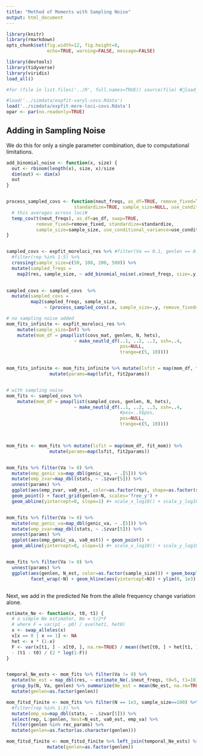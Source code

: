 ```yaml
---
title: "Method of Moments with Sampling Noise"
output: html_document
---
```


```r
library(knitr)
library(rmarkdown)
opts_chunk$set(fig.width=12, fig.height=8, 
               echo=TRUE, warning=FALSE, message=FALSE)
```

```r

library(devtools)
library(tidyverse)
library(viridis)
load_all()

#for (file in list.files('../R', full.names=TRUE)) source(file) #🖕load_all()

#load('../simdata/expfit-varyl-covs.Rdata')
load('../simdata/expfit-more-loci-covs.Rdata')
opar <- par(no.readonly=TRUE)

```

## Adding in Sampling Noise

We do this for only a single parameter combination, due to computational
limitations.

```r

add_binomial_noise <- function(x, size) {
  out <- rbinom(length(x), size, x)/size
  dim(out) <- dim(x)
  out
}


process_sampled_covs <- function(neut_freqs, as_df=TRUE, remove_fixed=TRUE,
                         standardize=TRUE, sample_size=NULL, use_conditional_variance=FALSE) {
  # this averages across loci#
  temp_cov(t(neut_freqs), as_df=as_df, swap=TRUE,
           remove_fixed=remove_fixed, standardize=standardize, 
           sample_size=sample_size, use_conditional_variance=use_conditional_variance)
}


sampled_covs <- expfit_moreloci_res %>% #filter(Va == 0.1, genlen == 0.5) %>% 
  #filter(rep %in% 1:5) %>%
  crossing(sample_size=c(50, 100, 200, 500)) %>%
  mutate(sampled_freqs =  
    map2(res, sample_size, ~ add_binomial_noise(.x$neut_freqs, size=.y))) 
  

sampled_covs <- sampled_covs  %>%
  mutate(sampled_covs = 
         map2(sampled_freqs, sample_size, 
              ~ (process_sampled_covs(.x, sample_size=.y, remove_fixed=FALSE, as_df=FALSE))))

# no sampling noise added
mom_fits_infinite <- expfit_moreloci_res %>% 
    mutate(sample_size=Inf) %>%
    mutate(mom_df = pmap(list(covs_mat, genlen, N, hets), 
                         ~ make_neutld_df(..1, ..2, ..3, ssh=..4, 
                                          pos=NULL,
                                          trange=c(5, 10)))) 


mom_fits_infinite <- mom_fits_infinite %>% mutate(lsfit = map(mom_df, fit_mom)) %>%
                mutate(params=map(lsfit, fit2params))


# with sampling noise
mom_fits <- sampled_covs %>% 
    mutate(mom_df = pmap(list(sampled_covs, genlen, N, hets), 
                         ~ make_neutld_df(..1, ..2, ..3, ssh=..4, 
                                          #pos=..5$pos, 
                                          pos=NULL,
                                          trange=c(5, 10))))
                                          


mom_fits <- mom_fits %>% mutate(lsfit = map(mom_df, fit_mom)) %>%
                mutate(params=map(lsfit, fit2params))


mom_fits %>% filter(Va != 0) %>% 
  mutate(emp_genic_va=map_dbl(genic_va, ~ .[5])) %>%
  mutate(emp_zvar=map_dbl(stats, ~ .$zvar[5])) %>%
  unnest(params) %>%
  ggplot(aes(emp_zvar, va0_est, color=as.factor(rep), shape=as.factor(sample_size))) + 
  geom_point() + facet_grid(genlen~N, scales='free_y') +
  geom_abline(yintercept=0, slope=1) #+ scale_x_log10() + scale_y_log10()


mom_fits %>% filter(Va != 0) %>% 
  mutate(emp_genic_va=map_dbl(genic_va, ~ .[5])) %>%
  mutate(emp_zvar=map_dbl(stats, ~ .$zvar[5])) %>%
  unnest(params) %>%
  ggplot(aes(emp_genic_va, va0_est)) + geom_point() + 
  geom_abline(yintercept=0, slope=1) #+ scale_x_log10() + scale_y_log10()


mom_fits %>% filter(Va != 0) %>% 
  unnest(params) %>%
  ggplot(aes(genlen, N_est, color=as.factor(sample_size))) + geom_boxplot() + 
         facet_wrap(~N) + geom_hline(aes(yintercept=N)) + ylim(0, 1e3)



```

Next, we add in the predicted Ne from the allele frequency change variation
alone.

```r

estimate_Ne <- function(x, t0, t1) {
  # a simple Ne estimator, Ne = t/2*F
  # where F = var(p1 - p0) / ave(het1, het0)
  x <- swap_alleles(x)
  x[x == 0 | x == 1] <- NA
  het <- x * (1-x)
  F <- var(x[t1, ] - x[t0, ], na.rm=TRUE) / mean((het[t0, ] + het[t1, ]) / 2, na.rm=TRUE)
  - (t1 - t0) / (2 * log(1-F))
}


temporal_Ne_ests <- mom_fits %>% filter(Va != 0) %>%
  mutate(Ne_est = map_dbl(res, ~ estimate_Ne(.$neut_freqs, t0=5, t1=10))) %>%
  group_by(N, Va, genlen) %>% summarize(Ne_est = mean(Ne_est, na.rm=TRUE))  %>%
  mutate(genlen=as.factor(genlen))


```

```r

mom_fitsd_finite <- mom_fits %>% filter(N == 1e3, sample_size==100) %>% unnest(params)  %>% 
  #filter(rep %in% 1:3) %>%
  mutate(emp_va=map_dbl(stats, ~ .$zvar[5])) %>%
  select(rep, L:genlen, Nest=N_est, va0_est, emp_va) %>%
  filter(genlen %in% rec_params) %>%
  mutate(genlen=as.factor(as.character(genlen)))

mom_fitsd_finite <- mom_fitsd_finite %>% left_join(temporal_Ne_ests) %>%
               mutate(genlen=as.factor(genlen))


```



